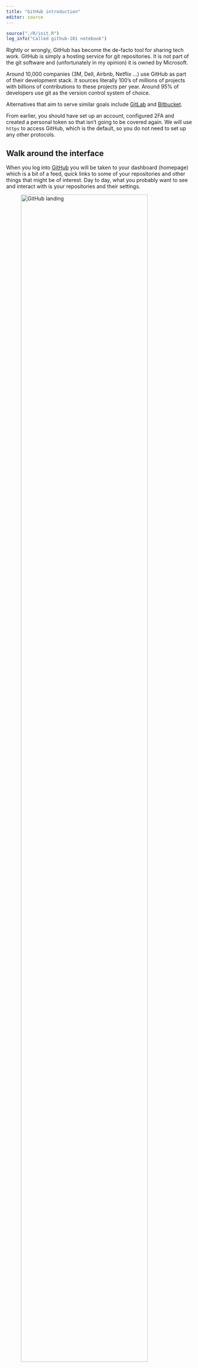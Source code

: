 ```yaml
---
title: "GitHub introduction"
editor: source
---
```



```r
source("./R/init.R")
log_info("Called github-101 notebook")
```

Rightly or wrongly, GitHub has become the de-facto tool for sharing tech work.
GitHub is simply a hosting service for git repositories. 
It is not part of the git software and (unfortunately in my opinion) it is owned by Microsoft.

Around 10,000 companies (3M, Dell, Airbnb, Netflix ...) use GitHub as part of their development stack.
It sources literally 100's of millions of projects with billions of contributions to these projects per year.
Around 95% of developers use git as the version control system of choice.

Alternatives that aim to serve similar goals include [GitLab](https://about.gitlab.com/) and [Bitbucket](https://bitbucket.org/product).

From earlier, you should have set up an account, configured 2FA and created a personal token so that isn't going to be covered again.
We will use `https` to access GitHub, which is the default, so you do not need to set up any other protocols.

## Walk around the interface

When you log into [GitHub](github.com) you will be taken to your dashboard (homepage) which is a bit of a feed, quick links to some of your repositories and other things that might be of interest.
Day to day, what you probably want to see and interact with is your repositories and their settings.

![GitHub landing](../fig/github-01.png){width=90%}

Go to the top right hand corner and click the far right icon to get the drop down, then select your profile.
All of the following is based on my account but you can follow along under your login as well, just replace my username with yours in the relevant places.

![GitHub landing dropdown](../fig/github-02.png){width=90%}

From there you can edit various details pertaining to yourself, review your stats and so on and then jump into the git repositories that you have put onto GitHub.

![GitHub profile](../fig/github-03.png){width=90%}

Select the repository link to see a list of all your repositories.
You can also get here directly from your landing page via the 'Your repositories' link.
I have highlighted the `get-going-with-git` repo. 
You won't have this repository at this stage but that's ok, just follow along.

![GitHub repository listing](../fig/github-04.png){width=90%}

Selecting a specific repository brings up its landing page which includes the repository files, a description file (if one has been created), stats on the repository, settings and various other items.
The page that is shown below corresponds to the git repository used to manage this text and website.

![GitHub repository landing page](../fig/github-05.png){width=90%}

## Common functions via GitHub

Some^[Probably all, but I am guessing.] of the functionality that git implements has been integrated into the GitHub platform.
Let's go over some of them briefly.

### Initialise repository

There are a few ways to do this.
The simplest is to initialise the repo on GitHub then clone it down to your machine.
The preferred way to to start with pre-existing local work (repo) and connect it with a remote on GitHub.

#### Initialise on GitHub {#sec-initialise-on-github}

You can achieve this directly from any page.

![GitHub initialise new remote repository](../fig/github-06.png){width=90%}

The configuration is largely self-explanatory.

![Configure the repository](../fig/github-07.png){width=90%}

And then you are taken to your new shiny repository page.

![New repository page](../fig/github-08.png){width=90%}

:::callout-note
The easiest (but not necessarily the best) way to collaborate via GitHub is to add collaborators to your repository.
By adding collaborators, you are giving people read/write access to your repository.
It is therefore your responsibility to make sure you are confident that they know what they are doing.

The topic of pull requests (see later) introduce a mechanism that in part mitigates the risks associated with collaborative repositories.
:::


![Collaborators setting](../fig/github-09.png){width=90%}

![Enter collaborator details](../fig/github-10.png){width=90%}

And if you want to change the visibility (public/private) of the repository, the functions to do this are down at the bottom of general settings under the Dange Zone section.

#### Initialise from existing repository

Again, you can achieve this directly from any page.

![GitHub initialise new remote repository](../fig/github-06.png){width=90%}

The only difference in the setup is that you **do NOT to initialize the repository with a readme**.
You will then be shown the following instructions.
The latter case is the one that is applicable, as shown.

![Link a local repo with the new remote](../fig/github-11.png){width=90%}

If you recall from the previous discussion on fileserver remotes, we had set the remote for the `first-repo` repository to be a OneDrive remote.
Recapping:

```bash
pwd
## /Users/mark/Documents/project/misc-stats/first-repo
git remote -v
## origin	/Users/mark/Library/CloudStorage/OneDrive-TheUniversityofSydney(Staff)/first-repo.git (fetch)
## origin	/Users/mark/Library/CloudStorage/OneDrive-TheUniversityofSydney(Staff)/first-repo.git (push)
```

While we can technically have multiple remotes, it might be easier to simply unlink from this current remote.

```bash
git remote rm origin
git remote -v
## 
```

And now add GitHub as the new remote.

```bash
git remote add origin https://github.com/maj-biostat/demo2.git
git branch -M main
git push -u origin main

## Enumerating objects: 68, done.
## Counting objects: 100% (68/68), done.
## Delta compression using up to 8 threads
## Compressing objects: 100% (67/67), done.
## Writing objects: 100% (68/68), 6.51 KiB | 3.25 MiB/s, done.
## Total 68 (delta 41), reused 0 (delta 0), pack-reused 0
## remote: Resolving deltas: 100% (41/41), done.
## To https://github.com/maj-biostat/demo2.git
##  * [new branch]      main -> main
## branch 'main' set up to track 'origin/main'.
```

:::callout-note
The `git branch -M main` simply renames the current branch to main. 
In practice, this isn't a problem if you create all of your repositories with a default branch called *main* instead of *master* which is the legacy git preferred name.
:::

:::callout-note
The `git push -u` pushes up the branch information and the evolution of the repository.
The `-u` is bsically telling git to link your local main branch with the remote main branch.
You only need to use this flag once and thereafter you can use `git fetch` and `git push` and git will know which remote you want to communicate with.
:::

When we refresh the github page [https://github.com/maj-biostat/demo-02](https://github.com/maj-biostat/demo-02) (replacing my username with your own) then we see that the `first-repo` now appears on GitHub.
It doesn't matter that the remote repo is called something other than `first-repo`.
Generally you will give things the same names, but not always.

![first-repo is now on GitHub](../fig/github-12.png){width=90%}

### Clone a GitHub remote

In the first approach to initialising a remote (@sec-initialise-on-github) we did not bring the remote down to the local machine.
However, this is fairly trivial process to achieve by using `git clone` in a similar manner to how we used it previously.

Navigate back to the `demo-01` repository on GitHub, select the green clone button and copy the link to your clipboard.

![Cloning from GitHub](../fig/github-13.png){width=90%}

Now head back to your terminal, change directory out of `first-repo` into the local workshop directory and run the following which clones the *demo-01* repository to a local directory named *demo-01*. 

:::callout-note
Locally, you can give the remote repository any name you want. 
Here we have just used the same repository name as the remote, but we could call it *my-demo-01* or anything else you want.
:::

```bash
git clone https://github.com/maj-biostat/demo-01.git demo-01
## Cloning into 'demo-01'...
## remote: Enumerating objects: 3, done.
## remote: Counting objects: 100% (3/3), done.
## remote: Total 3 (delta 0), reused 0 (delta 0), pack-reused 0
## Receiving objects: 100% (3/3), done.
cd demo-01/
ls -la
## total 8
## drwxr-xr-x  10 mark  staff  320  9 Nov 13:29 ..
## drwxr-xr-x   4 mark  staff  128  9 Nov 13:29 .
## -rw-r--r--   1 mark  staff   24  9 Nov 13:29 README.md
## drwxr-xr-x  12 mark  staff  384  9 Nov 13:29 .git
```

### Fetch and push

Once you have linked your local and remote repositories, the workflow is identical to what has been previously introduced.

Let's work through the process again.

Following best practice, prior to making a change we create a feature branch and then switch to that branch.

```bash
git branch dev-01
git checkout dev-01
## Switched to branch 'dev-01'
```

Rather than code something up, simply download the [random-numbers.R](../resources/fundamentals/random-numbers.R) script (also listed on resources, @sec-resources-page page) and save it to the demo-01 repository folder on your machine.
Run the script with `Rscript random-numbers.R` to make sure that it works.

```r
Rscript random-numbers.R
##         categorical      normal     gamma poisson
## Min.             -3 -3.56987408 0.0329983    3.00
## 1st Qu.          -2 -0.56524365 0.2845135    8.00
## Median            0  0.03029335 0.7235894    9.00
## Mean              0  0.07900788 1.0749329    9.82
## 3rd Qu.           2  0.74139889 1.3816200   12.00
## Max.              3  3.18586281 5.3176913   20.00
```

Now make an arbitrary change to the `README.md` file then stage and commit the files to the `dev-01` branch.

```bash
git status
## On branch dev-01
## Changes not staged for commit:
##   (use "git add <file>..." to update what will be committed)
##   (use "git restore <file>..." to discard changes in working directory)
## 	modified:   README.md
## 
## Untracked files:
##   (use "git add <file>..." to include in what will be committed)
## 	random-numbers.R
git add README.md random-numbers.R
git status
## On branch dev-01
## Changes to be committed:
##   (use "git restore --staged <file>..." to unstage)
## 	modified:   README.md
## 	new file:   random-numbers.R
git commit -m "Development for demo-01 project"
## [dev-01 fc5f874] Development for demo-01 project
## 2 files changed, 12 insertions(+), 1 deletion(-)
```

Switch back to the main branch and get ready to merge your piece of work into the local `main` branch^[I know this is a bit artificial, but it is just for practice].

```bash
git checkout main
```

Looking at the logs, you can see the `dev-01` branch is one step ahead of what we are currently viewing in our working directory.

```bash
git log --oneline --decorate --graph --all
## * fc5f874 (dev-01) Development for demo-01 project
## * 809fe51 (HEAD -> main, origin/main, origin/HEAD) Initial commit
```

and the working directory reflects this reality as only the `READ.md` file currently exists.

```bash
ls -la
## total 8
## drwxr-xr-x   4 mark  staff  128 10 Nov 11:44 .
## drwxr-xr-x  10 mark  staff  320 10 Nov 09:19 ..
## drwxr-xr-x  13 mark  staff  416 10 Nov 11:44 .git
## -rw-r--r--   1 mark  staff   26 10 Nov 11:44 README.md
```

Merge the `dev-01` branch into `main`

```bash
git merge dev-01
## Updating 809fe51..fc5f874
## Fast-forward
##  README.md        |  2 +-
##  random-numbers.R | 11 +++++++++++
##  2 files changed, 12 insertions(+), 1 deletion(-)
##  create mode 100644 random-numbers.R
```

We now have all the files and updates:

```bash
ls -la
## total 16
## drwxr-xr-x   5 mark  staff  160 10 Nov 11:49 .
## drwxr-xr-x  10 mark  staff  320 10 Nov 09:19 ..
## drwxr-xr-x  14 mark  staff  448 10 Nov 11:49 .git
## -rw-r--r--   1 mark  staff   66 10 Nov 11:49 README.md
## -rw-r--r--   1 mark  staff  203 10 Nov 11:49 random-numbers.R
```

And the logs indicate that we are now up to date (note the location of *HEAD*)

```bash
git log --oneline --decorate --graph --all
## * fc5f874 (HEAD -> main, dev-01) Development for demo-01 project
## * 809fe51 (origin/main, origin/HEAD) Initial commit
```

In this case, we know there have been no changes to the remote during the time where we were doing our development.
However, in most collaborative projects, you cannot guarantee this, so we would run a `git fetch` followed by a `git merge` to merge any changes that had been pushed to the remote by our collaborators.
Finally, we push our updates to the remote, remembering to use the `-u` flag on this first occasion.

```bash
git push -u origin main
## Enumerating objects: 6, done.
## Counting objects: 100% (6/6), done.
## Delta compression using up to 8 threads
## Compressing objects: 100% (4/4), done.
## Writing objects: 100% (4/4), 513 bytes | 513.00 KiB/s, done.
## Total 4 (delta 0), reused 0 (delta 0), pack-reused 0
## To https://github.com/maj-biostat/demo-01.git
##    809fe51..fc5f874  main -> main
## branch 'main' set up to track 'origin/main'.
```

:::callout-note
If you wish to push all branches (i.e. both `main` and `dev-01`) in this case then you would need to add the `--all` flag to the `git push`.
In the present example, this would push all the branches up to the remote.
All people reviewing the remote can then review the complete history should they need to.
:::

```bash
git push --all
## Total 0 (delta 0), reused 0 (delta 0), pack-reused 0
## remote:
## remote: Create a pull request for 'dev-01' on GitHub by visiting:
## remote:      https://github.com/maj-biostat/demo-01/pull/new/dev-01
## remote:
## To https://github.com/maj-biostat/demo-01.git
##  * [new branch]      dev-01 -> dev-01
```

And the change can be observed once the GitHub page is refreshed.

![Updated files pushed to GitHub](../fig/github-14.png){width=90%}


### Reviewing history

GitHub provides an interface to review the changes that have occurred on the repo.
Clicking on a file within your repository will take you to the file history page where you can review the evolution of the file.

![Updated readme and pushed to GitHub](../fig/github-15.png){width=90%}

Once the history page opens you can navigate to various versions of a file.
One the left you can select the branch of interest (here main is shown).
You can view the code or the commit with syntax highlighting or in raw form (which also lets you copy and paste the raw text should you need it).
Over on the right are the latest commit point and an open to review the full timeline (History).

![File review](../fig/github-16.png){width=90%}

When you review the blame view, you can see determine who did what and when.

![Code associated with commits](../fig/github-17.png){width=90%}

### Issues

Issues can be managed directly within GitHub, although they are repository specific.
Currently, our team mostly uses Jira to track and manage issues and therefore I will not cover the GitHub functionality beyond mentioning that it is very straight forward to use.

One instance where you may be required to use GitHub issue functionality is when you find a bug in a CRAN package, e.g. [https://github.com/rstudio/gt/issues/1415](https://github.com/rstudio/gt/issues/1415).
When doing so, you will find that they require a particular protocol to be followed that include the development of a minimal working example.
This is standard practice in software development, it makes a developers life much easier and it is more likely that the problem you are reporting will actually get fixed.


## Exercises

:::{#exr-1} 
When creating a new branch, we have needed to take to steps.
First, we created the branch and then we checked it out.
Is there a way this can be done with one command? Hint - Yes
What is that command?
:::
